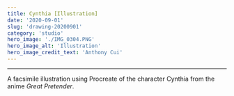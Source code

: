 ```yaml
---
title: Cynthia [Illustration]
date: '2020-09-01'
slug: 'drawing-20200901'
category: 'studio'
hero_image: './IMG_0304.PNG'
hero_image_alt: 'Illustration'
hero_image_credit_text: 'Anthony Cui'
---
```


---

A facsimile illustration using Procreate of the character Cynthia from the anime _Great Pretender_.